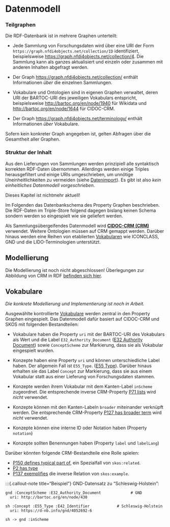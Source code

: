 # Datenmodell

### Teilgraphen

Die RDF-Datenbank ist in mehrere Graphen unterteilt: 

- Jede Sammlung von Forschungsdaten wird über eine URI der Form
  `https://graph.nfdi4objects.net/collection/ID` identifiziert,
  beispielsweise <https://graph.nfdi4objects.net/collection/4>.
  Die Sammlung kann als ganzes aktualisiert und einzeln oder
  zusammen mit anderen Inhalten abgefragt werden.

- Der Graph <https://graph.nfdi4objects.net/collection/> enthält 
  Informationen *über* die einzelnen Sammlungen.

- Vokabulare und Ontologien sind in eigenen Graphen verwaltet, deren
  URI der BARTOC-URI des jeweiligen Vokabulars entspricht,
  beispielsweise <http://bartoc.org/en/node/1940> für Wikidata
  und <http://bartoc.org/en/node/1644> für CIDOC-CRM.

- Der Graph <https://graph.nfdi4objects.net/terminology/> enthält
  Informationen *über* Vokabulare.

Sofern kein konkreter Graph angegeben ist, gelten Abfragen über die Gesamtheit
aller Graphen.

### Struktur der Inhalt

Aus den Lieferungen von Sammlungen werden prinzipiell alle syntaktisch korrekten RDF-Daten übernommen. Allerdings werden einige Triples herausgefiltert und einige URIs umgeschrieben, um unnötige Uneinheitlichkeiten zu vermeiden (siehe [Datenimport](sources.qmd)). Es gibt ist also *kein einheitliches Datenmodell vorgeschrieben.* 

::: {.callout-warning appearance="important"}
Dieses Kapitel ist nichtmehr aktuell!
:::

Im Folgenden das Datenbankschema des Property Graphen beschrieben. Die
RDF-Daten im Triple-Store folgend dagegen bislang keinen Schema sondern werden
so eingespielt wie sie geliefert werden.

Als Sammlungsübergeifendes Datenmodell wird **[CIDOC-CRM (CRM)](cidoc-crm.qmd)**
verwendet. Weitere Ontologien müssen auf CRM gemappt werden. Darüber hinaus
werden eine Reihen von etablierten [Vokabularen](#sec-vocabularies) wie
ICONCLASS, GND und die LIDO-Terminologien unterstützt.

## Modellierung

::: {.callout-warning appearance="simple"}
Die Modellierung ist noch nicht abgeschlossen! Überlegungen zur Abbildung
von CRM in RDF [befinden sich hier](https://nfdi4objects.github.io/crm-rdf-ap/).
:::

## Vokabulare

*Die konkrete Modellierung und Implementierung ist noch in Arbeit.*

Ausgewählte kontrollierte [Vokabulare](#sec-vocabularies) werden zentral in den Property Graphen eingespielt. Das Datenmodell dafür basiert auf CIDOC-CRM und SKOS mit folgenden Bestandteilen:

- Vokabulare haben die Property `uri` mit der BARTOC-URI des Vokabulars als Wert und die 
  Label `E32_Authority_Document` ([E32 Authority Document](https://cidoc-crm.org/html/cidoc_crm_v7.1.3_with_translations.html#E32)) sowie `ConceptScheme` zur Markierung, dass sie als Vokabular eingespielt wurden.

- Konzepte haben eine Property `uri` und können unterschiedliche Label haben. Der allgemein Fall ist `E55_Type`.
  ([E55 Type](https://cidoc-crm.org/html/cidoc_crm_v7.1.3_with_translations.html#E55)).
  Darüber hinaus erhalten sie das Label `Concept` zur Markierung, dass sie aus einem Vokabular statt aus einer
  Lieferung von Forschungsdaten stammen.

- Konzepte werden ihrem Vokabular mit dem Kanten-Label `inScheme` zugeordnet. Die entsprechende inverse CRM-Property
  [P71 lists](https://cidoc-crm.org/html/cidoc_crm_v7.1.3_with_translations.html#P71) wird *nicht* verwendet.

- Konzepte können mit den Kanten-Labeln `broader` miteinander verknüpft werden. Die entsprechende CRM-Property
  [P127 has broader term](https://cidoc-crm.org/html/cidoc_crm_v7.1.3_with_translations.html#P127) wird *nicht*
  verwendet.

- Konzepte können eine interne ID oder Notation haben (Property `notation`)

- Konzepte sollten Benennungen haben (Property `label` und `labelLang`)

Darüber könnten folgende CRM-Bestandteile eine Rolle spielen:

- [P150 defines typical part of](https://cidoc-crm.org/html/cidoc_crm_v7.1.3_with_translations.html#P150),
  ein Spezialfall von `skos:related`.
- [P2 has type](https://cidoc-crm.org/html/cidoc_crm_v7.1.3_with_translations.html#P2)
- [P137 exemplifies](https://cidoc-crm.org/html/cidoc_crm_v7.1.3_with_translations.html#P137)
  die inverse Relation von `skos:example`.

<!--
TODO: prefLabel, prefLabelLang

The Art & Architecture Thesaurus (E32) lists alcazars (E55). (http://vocab.getty.edu/page/aat/300006897)

-->

:::{.callout-note title="Beispiel"}
GND-Datensatz zu "Schleswig-Holstein":

```pg
gnd :ConceptScheme :E32_Authority_Document             # GND
  uri: http://bartoc.org/en/node/430

sh :Concept :E55_Type :E42_Identifier            # Schleswig-Holstein
  uri: https://d-nb.info/gnd/4052692-6

sh -> gnd :inScheme
```

<!--
type	http://terminology.lido-schema.org/identifier_type/uri	
value	https://d-nb.info/gnd/4052692-6
-->

